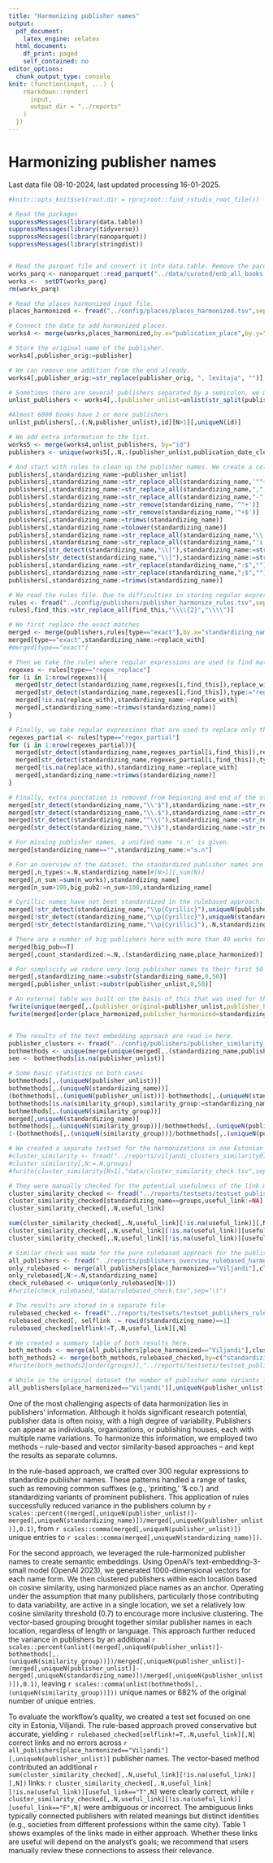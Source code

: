 ```yaml
---
title: "Harmonizing publisher names"
output:
  pdf_document:
    latex_engine: xelatex
  html_document:
    df_print: paged
    self_contained: no
editor_options:
  chunk_output_type: console
knit: (function(input, ...) {
    rmarkdown::render(
      input,
      output_dir = "../reports"
    )
  })
---
```


# Harmonizing publisher names

Last data file 08-10-2024, last updated processing 16-01-2025.

```r
#knitr::opts_knit$set(root.dir = rprojroot::find_rstudio_root_file())
```


```r
# Read the packages
suppressMessages(library(data.table))
suppressMessages(library(tidyverse))
suppressMessages(library(nanoparquet))
suppressMessages(library(stringdist))


# Read the parquet file and convert it into data.table. Remove the parquet instance.
works_parq <- nanoparquet::read_parquet("../data/curated/enb_all_books.parquet")
works <-  setDT(works_parq)
rm(works_parq)

# Read the places harmonized input file.
places_harmonized <- fread("../config/places/places_harmonized.tsv",sep="\t")

# Connect the data to add harmonized places.
works4 <- merge(works,places_harmonized,by.x="publication_place",by.y="place_original",all.x=T)

# Store the original name of the publisher.
works4[,publisher_orig:=publisher]

# We can remove one addition from the end already.
works4[,publisher_orig:=str_replace(publisher_orig, ", levitaja", "")]

# Sometimes there are several publishers separated by a semicolon, we make a table with one publisher name per row.
unlist_publishers <- works4[,.(publisher_unlist=unlist(str_split(publisher_orig,";"))),id][,publisher_unlist:=trimws(publisher_unlist)]

#Almost 6000 books have 2 or more publishers
unlist_publishers[,.(.N,publisher_unlist),id][N>1][,uniqueN(id)]

# We add extra information to the list.
works5 <- merge(works4,unlist_publishers, by="id")
publishers <- unique(works5[,.N,.(publisher_unlist,publication_date_cleaned,place_harmonized)][,n_works:=sum(N,na.rm=T),publisher_unlist][,years_publisher:=.N,publisher_unlist][years_publisher>10,big_pub:=T][,min_time:=min(publication_date_cleaned,na.rm=T),publisher_unlist][,max_time:=max(publication_date_cleaned,na.rm=T),publisher_unlist][order(publisher_unlist,-years_publisher)][publisher_unlist!=""][,-c("publication_date_cleaned","N")])

# And start with rules to clean up the publisher names. We create a column standardizing_name to work with and update.
publishers[,standardizing_name:=publisher_unlist]
publishers[,standardizing_name:=str_replace_all(standardizing_name,'""+','"')]
publishers[,standardizing_name:=str_replace_all(standardizing_name,",","")]
publishers[,standardizing_name:=str_replace_all(standardizing_name,"-","")]
publishers[,standardizing_name:=str_remove(standardizing_name,'^"+')]
publishers[,standardizing_name:=str_remove(standardizing_name,'"+$')]
publishers[,standardizing_name:=trimws(standardizing_name)]
publishers[,standardizing_name:=tolower(standardizing_name)]
publishers[,standardizing_name:=str_replace_all(standardizing_name,"\\. ",".")]
publishers[,standardizing_name:=str_replace_all(standardizing_name,"'i rmtkpl. ","")]
publishers[str_detect(standardizing_name,"\\["),standardizing_name:=str_replace_all(standardizing_name,"\\[","")]
publishers[str_detect(standardizing_name,"\\]"),standardizing_name:=str_replace_all(standardizing_name,"\\]","")]
publishers[,standardizing_name:=str_replace(standardizing_name,":$","")]
publishers[,standardizing_name:=str_replace(standardizing_name,";$","")]
publishers[,standardizing_name:=trimws(standardizing_name)]

# We read the rules file. Due to difficulties in storing regular expressions in external files, note that strip.white=F is important here. And after the backslashes that are added automatically in reading the file are converted to a smaller amount of them.
rules <- fread("../config/publishers/publisher_harmonize_rules.tsv",sep="\t",strip.white=F,quote="")
rules[,find_this:=str_replace_all(find_this,"\\\\{2}","\\\\")]

# We first replace the exact matches
merged <- merge(publishers,rules[type=="exact"],by.x="standardizing_name",by.y="find_this",all.x=T)
merged[type=="exact",standardizing_name:=replace_with]
#merged[type=="exact"]

# Then we take the rules where regular expressions are used to find matches and replace the whole string.
regexes <- rules[type=="regex_replace"]
for (i in 1:nrow(regexes)){
  merged[str_detect(standardizing_name,regexes[i,find_this]),replace_with:=regexes[i,replace_with]]
  merged[str_detect(standardizing_name,regexes[i,find_this]),type:="regex_replace"]
  merged[!is.na(replace_with),standardizing_name:=replace_with]
  merged[,standardizing_name:=trimws(standardizing_name)]
}

# Finally, we take regular expressions that are used to replace only the substring. The sequence by which this operation is done can matter for the final result, since the string can be updated several times.
regexes_partial <- rules[type=="regex_partial"]
for (i in 1:nrow(regexes_partial)){
  merged[str_detect(standardizing_name,regexes_partial[i,find_this]),replace_with:=str_replace(standardizing_name,regexes_partial[i,find_this],regexes_partial[i,replace_with])]
  merged[str_detect(standardizing_name,regexes_partial[i,find_this]),type:="regex_partial"]
  merged[!is.na(replace_with),standardizing_name:=replace_with]
  merged[,standardizing_name:=trimws(standardizing_name)]
}

# Finally, extra punctation is removed from beginning and end of the string.
merged[str_detect(standardizing_name,"\\'$"),standardizing_name:=str_replace(standardizing_name,"\\'$","")]
merged[str_detect(standardizing_name,"\\.$"),standardizing_name:=str_replace(standardizing_name,"\\.$","")]
merged[str_detect(standardizing_name,"^\\("),standardizing_name:=str_replace(standardizing_name,"^\\(","")]
merged[str_detect(standardizing_name,"\\)$"),standardizing_name:=str_replace(standardizing_name,"\\)$","")]

# For missing publisher names, a unified name 's.n' is given.
merged[standardizing_name=="",standardizing_name:="s.n"]

# For an overview of the dataset, the standardized publisher names are described by simple statistics.
merged[,n_types:=.N,standardizing_name]#[N>1][,sum(N)]
merged[,n_sum:=sum(n_works),standardizing_name]
merged[n_sum>100,big_pub2:=n_sum>100,standardizing_name]

# Cyrillic names have not beet standardized in the rulebased approach. These are main statistics for non-cyrillic names.
merged[!str_detect(standardizing_name,"\\p{Cyrillic}"),uniqueN(publisher_unlist)]
merged[!str_detect(standardizing_name,"\\p{Cyrillic}"),uniqueN(standardizing_name)]
merged[!str_detect(standardizing_name,"\\p{Cyrillic}"),.N,standardizing_name][N>1][,sum(N)]

# There are a number of big publishers here with more than 40 works for the variant name.  An alternative measure is also proposed above for big_pub2 with more than 100 works across the standardized name.
merged[big_pub==T]
merged[,count_standardized:=.N,.(standardizing_name,place_harmonized)]

# For simplicity we reduce very long publisher names to their first 50 characters.
merged[,standardizing_name:=substr(standardizing_name,0,50)]
merged[,publisher_unlist:=substr(publisher_unlist,0,50)]

# An external table was built on the basis of this that was used for the text embedding approach to look for further similarities between publisher names.
fwrite(unique(merged[,.(publisher_original=publisher_unlist,publisher_harmonized=standardizing_name)]),"../config/publishers/publisher_harmonization_mapping.tsv",sep="\t")
fwrite(merged[order(place_harmonized,publisher_harmonized=standardizing_name)],"../reports/publishers_overview_rulebased_harmonization.tsv",sep="\t")


# The results of the text embedding approach are read in here.
publisher_clusters <- fread("../config/publishers/publisher_similarity_groups.tsv",sep="\t",strip.white = F)
bothmethods <- unique(merge(unique(merged[,.(standardizing_name,publisher_unlist)]),publisher_clusters[,.(standardizing_name,similarity_group)],by.x=c("standardizing_name"),by.y=c("standardizing_name"),all=T))
see <- bothmethods[is.na(publisher_unlist)]

# Some basic statistics on both cases
bothmethods[,.(uniqueN(publisher_unlist))]
bothmethods[,.(uniqueN(standardizing_name))]
(bothmethods[,.(uniqueN(publisher_unlist))]-bothmethods[,.(uniqueN(standardizing_name))])/bothmethods[,.(uniqueN(publisher_unlist))]
bothmethods[is.na(similarity_group),similarity_group:=standardizing_name]
bothmethods[,.(uniqueN(similarity_group))]
merged[,uniqueN(standardizing_name)]
bothmethods[,.(uniqueN(similarity_group))]/bothmethods[,.(uniqueN(publisher_unlist))]
1-(bothmethods[,.(uniqueN(similarity_group))]/bothmethods[,.(uniqueN(publisher_unlist))])-((bothmethods[,.(uniqueN(publisher_unlist))]-bothmethods[,.(uniqueN(standardizing_name))])/bothmethods[,.(uniqueN(publisher_unlist))])

# We created a separate testset for the harmonizations in one Estonian city, Viljandi.
#cluster_similarity <- fread("../reports/viljandi_clusters_similarity07.tsv",sep="\t")
#cluster_similarity[,N:=.N,groups]
#fwrite(cluster_similarity[N>1],"data/cluster_similarity_check.tsv",sep="\t")

# They were manually checked for the potential usefulness of the link made. The results are stored in this file.
cluster_similarity_checked <- fread("../reports/testsets/testset_publishers_cluster_similarity_checked.tsv",sep="\t")
cluster_similarity_checked[standardizing_name==groups,useful_link:=NA]
cluster_similarity_checked[,.N,useful_link]

sum(cluster_similarity_checked[,.N,useful_link][!is.na(useful_link)][,N])
cluster_similarity_checked[,.N,useful_link][!is.na(useful_link)][useful_link=="T",N]
cluster_similarity_checked[,.N,useful_link][!is.na(useful_link)][useful_link=="F",N]

# Similar check was made for the pure rulebased approach for the publishers from Viljandi
all_publishers <- fread("../reports/publishers_overview_rulebased_harmonization.tsv",sep="\t")
only_rulebased <- merge(all_publishers[place_harmonized=="Viljandi"],cluster_similarity_checked,by="standardizing_name")[,.(publisher_unlist,standardizing_name)]
only_rulebased[,N:=.N,standardizing_name]
check_rulebased <- unique(only_rulebased[N>1])
#fwrite(check_rulebased,"data/rulebased_check.tsv",sep="\t")

# The results are stored in a separate file
rulebased_checked <- fread("../reports/testsets/testset_publishers_rulebased_checked.tsv",sep="\t")
rulebased_checked[, selflink := rowid(standardizing_name)==1]
rulebased_checked[selflink!=T,.N,useful_link][,N]

# We created a summary table of both results here.
both_methods <- merge(all_publishers[place_harmonized=="Viljandi"],cluster_similarity_checked,by="standardizing_name")[,.(publisher_unlist,standardizing_name,groups,useful_link)]
both_methods2 <- merge(both_methods,rulebased_checked,by=c("standardizing_name","publisher_unlist"),all=T)
#fwrite(both_methods2[order(groups)],"../reports/testsets/testset_publishers_harmonize_both_methods_summary.tsv",sep="\t")

# While in the original dataset the number of publisher name variants in the city of Viljandi was 516.
all_publishers[place_harmonized=="Viljandi"][,uniqueN(publisher_unlist)]


```

One of the most challenging aspects of data harmonization lies in publishers’ information. Although it holds significant research potential, publisher data is often noisy, with a high degree of variability. Publishers can appear as individuals, organizations, or publishing houses, each with multiple name variations. To harmonize this information, we employed two methods – rule-based and vector similarity-based approaches – and kept the results as separate columns. 

In the rule-based approach, we crafted over 300 regular expressions to standardize publisher names. These patterns handled a range of tasks, such as removing common suffixes (e.g., ‘printing,’ ‘& co.’) and standardizing variants of prominent publishers. This application of rules successfully reduced variance in the publishers column by `r scales::percent((merged[,uniqueN(publisher_unlist)]-merged[,uniqueN(standardizing_name)])/merged[,uniqueN(publisher_unlist)],0.1)`, from `r scales::comma(merged[,uniqueN(publisher_unlist)])` unique entries to `r scales::comma(merged[,uniqueN(standardizing_name)])`. 

For the second approach, we leveraged the rule-harmonized publisher names to create semantic embeddings. Using OpenAI’s text-embedding-3-small model (OpenAI 2023), we generated 1000-dimensional vectors for each name form. We then clustered publishers within each location based on cosine similarity, using harmonized place names as an anchor. Operating under the assumption that many publishers, particularly those contributing to data variability, are active in a single location, we set a relatively low cosine similarity threshold (0.7) to encourage more inclusive clustering. The vector-based grouping brought together similar publisher names in each location, regardless of length or language. This approach further reduced the variance in publishers by an additional `r scales::percent(unlist((merged[,uniqueN(publisher_unlist)]-bothmethods[,.(uniqueN(similarity_group))])/merged[,uniqueN(publisher_unlist)]-(merged[,uniqueN(publisher_unlist)]-merged[,uniqueN(standardizing_name)])/merged[,uniqueN(publisher_unlist)]),0.1)`, leaving `r scales::comma(unlist(bothmethods[,.(uniqueN(similarity_group))]))` unique names or 682% of the original number of unique entries.


To evaluate the workflow’s quality, we created a test set focused on one city in Estonia, Viljandi. The rule-based approach proved conservative but accurate, yielding `r rulebased_checked[selflink!=T,.N,useful_link][,N]` correct links and no errors across `r all_publishers[place_harmonized=="Viljandi"][,uniqueN(publisher_unlist)]` publisher names. The vector-based method contributed an additional `r sum(cluster_similarity_checked[,.N,useful_link][!is.na(useful_link)][,N])` links: `r cluster_similarity_checked[,.N,useful_link][!is.na(useful_link)][useful_link=="T",N]` were clearly correct, while `r cluster_similarity_checked[,.N,useful_link][!is.na(useful_link)][useful_link=="F",N]` were ambiguous or incorrect. The ambiguous links typically connected publishers with related meanings but distinct identities (e.g., societies from different professions within the same city). Table 1 shows examples of the links made in either approach. Whether these links are useful will depend on the analyst’s goals; we recommend that users manually review these connections to assess their relevance. 

